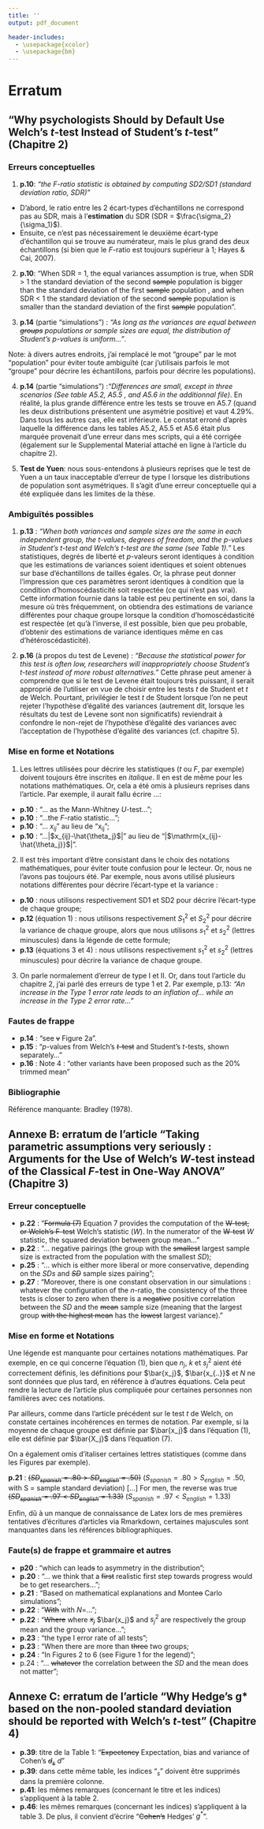 ```yaml
---
title: ''
output: pdf_document

header-includes:
  - \usepackage{xcolor}
  - \usepackage{bm}
---
```

# Erratum

## "Why psychologists Should by Default Use Welch's *t*-test Instead of Student's *t*-test" (Chapitre 2)

### Erreurs conceptuelles
 
1) **p.10**: *"the $F$-ratio statistic is obtained by computing SD2/SD1 (standard deviation ratio, SDR)"* 
- D'abord, le ratio entre les 2 écart-types d'échantillons ne correspond pas au SDR, mais à l'**estimation** du SDR (SDR = $\frac{\sigma_2}{\sigma_1}$).  
- Ensuite, ce n'est pas nécessairement le deuxième écart-type d'échantillon qui se trouve au numérateur, mais le plus grand des deux échantillons (si bien que le $F$-ratio est toujours supérieur à 1; Hayes & Cai, 2007).  

2) \color{black}**p.10**: "When SDR = 1, the equal variances assumption is true, when SDR > 1 the standard deviation of the second ~~sample~~ \color{blue} population \color{black} is bigger than the standard deviation of the first ~~sample~~ \color{blue} population \color{black}, and when SDR < 1 the standard deviation of the second ~~sample~~ \color{blue}population \color{black} is smaller than the standard deviation of the first ~~sample~~ \color{blue} population". \color{black}

3) **p.14** (partie "simulations") : *"As long as the variances are equal between ~~groups~~ \color{blue} populations \color{black} or sample sizes are equal, the distribution of Student’s $p$-values is uniform..."*. 

Note: à divers autres endroits, j'ai remplacé le mot "groupe" par le mot "population" pour éviter toute ambiguïté (car j'utilisais parfois le mot "groupe" pour décrire les échantillons, parfois pour décrire les populations). 

4) **p.14** (partie "simulations") :*"Differences are small, except in three scenarios (See table A5.2, A5.5 , and A5.6 in the additionnal file)*. En réalité, la plus grande différence entre les tests se trouve en A5.7 (quand les deux distributions présentent une asymétrie positive) et vaut 4.29%. Dans tous les autres cas, elle est inférieure. Le constat erroné d'après laquelle la différence dans les tables A5.2, A5.5 et A5.6 était plus marquée provenait d'une erreur dans mes scripts, qui a été corrigée (également sur le Supplemental Material attaché en ligne à l'article du chapitre 2). 

5) **Test de Yuen**: nous sous-entendons à plusieurs reprises que le test de Yuen a un taux inacceptable d'erreur de type I lorsque les distributions de population sont asymétriques. Il s'agit d'une erreur conceptuelle qui a été expliquée dans les limites de la thèse.

### Ambiguïtés possibles

1) **p.13** : *"When both variances and sample sizes are the same in each independent group, the $t$-values, degrees of freedom, and the $p$-values in Student's $t$-test and Welch's $t$-test are the same (see Table 1)."* Les statistiques, degrés de liberté et $p$-valeurs seront identiques à condition que les \color{blue} estimations de variances soient identiques \color{black} et soient obtenues sur base \color{blue} d'échantillons de tailles égales\color{black}. Or, la phrase peut donner l'impression que ces paramètres seront identiques à condition que la condition d'homoscédasticité soit respectée (ce qui n'est pas vrai). Cette information fournie dans la table est peu pertinente en soi, dans la mesure où très fréquemment, on obtiendra des estimations de variance différentes pour chaque groupe lorsque la condition d'homoscédasticité est respectée (et qu'à l'inverse, il est possible, bien que peu probable, d'obtenir des estimations de variance identiques même en cas d'hétéroscédasticité).

2) **p.16** (à propos du test de Levene) : *"Because the statistical power for this test is often low, researchers will inappropriately choose Student's $t$-test instead of more robust alternatives."* Cette phrase peut amener à comprendre que si le test de Levene était toujours très puissant, il serait approprié de l'utiliser en vue de choisir entre les tests $t$ de Student et $t$ de Welch. Pourtant, privilégier le test $t$ de Student lorsque l'on ne peut rejeter l'hypothèse d'égalité des variances (autrement dit, lorsque les résultats du test de Levene sont non significatifs) reviendrait à confondre le non-rejet de l'hypothèse d'égalité des variances avec l'acceptation de l'hypothèse d'égalité des variances (cf. chapitre 5).

### Mise en forme et Notations

1) Les lettres utilisées pour décrire les statistiques ($t$ ou $F$, par exemple) doivent toujours être inscrites en *italique*. Il en est de même pour les notations mathématiques. Or, cela a été omis à plusieurs reprises dans l'article. Par exemple, il aurait fallu écrire ...: 
- **p.10** : "... as the Mann-Whitney \color{blue}$U$\color{black}-test...";   
- **p.10** : "...the \color{blue}$F$\color{black}-ratio statistic...";   
- **p.10** : "... $x_{ij}$" au lieu de "$\mathrm{x_{ij}}$";    
- **p.10** : "...|$x_{ij}-\hat{\theta_j}$|" au lieu de "|$\mathrm{x_{ij}-\hat{\theta_j}}$|". 

2) Il est très important d'être consistant dans le choix des notations mathématiques, pour éviter toute confusion pour le lecteur. Or, nous ne l'avons pas toujours été. Par exemple, nous avons utilisé plusieurs notations différentes pour décrire l'écart-type et la variance : 
- **p.10** : nous utilisons respectivement SD1 et SD2 pour décrire l'écart-type de chaque groupe;  
- **p.12 **(équation 1) : nous utilisons respectivement $S^2_1$ et $S^2_2$ pour décrire la variance de chaque groupe, alors que nous utilisons $s^2_1$ et $s^2_2$ (lettres minuscules) dans la légende de cette formule;    
- **p.13** (équations 3 et 4) : nous utilisons respectivement $s^2_1$ et $s^2_2$ (lettres minuscules) pour décrire la variance de chaque groupe.

3) On parle normalement d'erreur de type I et II. Or, dans tout l'article du chapitre 2, j'ai parlé des erreurs de type 1 et 2. Par exemple, p.13: *"An increase in the Type 1 error rate leads to an inflation of... while an increase in the Type 2 error rate..."*

### Fautes de frappe

- **p.14** : "see ~~v~~ \color{blue}Figure \color{black} 2a".
- **p.15** : "$p$-values from Welch's ~~$t$-test~~ and Student's $t$-tests, shown separately..."
- **p.16** : Note 4 : "other variants have been proposed such as the \color{blue}20% \color{black} trimmed mean"

### Bibliographie

Référence manquante: Bradley (1978).

\newpage

## Annexe B: erratum de l'article "Taking parametric assumptions very seriously : Arguments for the Use of Welch’s *W*-test instead of the Classical *F*-test in One-Way ANOVA" (Chapitre 3)

### Erreur conceptuelle
- **p.22** : "~~Formula (7)~~ \color{blue}Equation 7 \color{black} provides the computation of the ~~W-test, or Welch’s F-test~~ \color{blue}Welch’s statistic ($W$). \color{black} In the numerator of the ~~W-test~~ \color{blue}$W$ statistic,\color{black} the squared deviation between group mean..."
- **p.22** : "... negative pairings (the group with the ~~smallest~~ \color{blue}largest \color{black} sample size is extracted from the population with the smallest $SD$);
- **p.25** : "... which is either more liberal or more conservative, depending on the $SDs$ and ~~$SD$~~ \color{blue}sample sizes \color{black} pairing";
- **p.27** : "Moreover, there is one constant observation in our simulations : whatever the configuration of the *n*-ratio, the consistency of the three tests is closer to zero when there is a ~~negative~~ \color{blue}positive \color{black} correlation between the *SD* and the ~~mean~~ \color{blue}sample size \color{black} (meaning that the \color{blue}largest \color{black} group ~~with the highest mean~~ has the ~~lowest~~ \color{blue}largest \color{black} variance). "

### Mise en forme et Notations  

Une légende est manquante pour certaines notations mathématiques. Par exemple, en ce qui concerne l'équation (1), bien que $n_j$, $k$ et $s^2_j$ aient été correctement définis, les définitions pour $\bar{x_j}$, $\bar{x_{..}}$ et $N$ ne sont données que plus tard, en référence à d'autres équations. Cela peut rendre la lecture de l'article plus compliquée pour certaines personnes non familières avec ces notations.

Par ailleurs, comme dans l'article précédent sur le test $t$ de Welch, on constate certaines incohérences en termes de notation. Par exemple, si la moyenne de chaque groupe est définie par $\bar{x_j}$ dans l'équation (1), elle est définie par $\bar{X_j}$ dans l'équation (7). 

On a également omis d'italiser certaines lettres statistiques (comme dans les Figures par exemple).

**p.21** : ~~($SD_{spanish}=.80 > SD_{english}=.50$\color{blue})~~ ($S_{spanish}=.80 > S_{english}=.50$\color{blue}, with S = sample standard deviation) [...] \color{black}For men, the reverse was true ~~($SD_{spanish}=.97 < SD_{english}=1.33$)~~ ($S_{spanish}=.97 < S_{english}=1.33$)

Enfin, dû à un manque de connaissance de Latex lors de mes premières tentatives d'écritures d'articles via Rmarkdown, certaines majuscules sont manquantes dans les références bibliographiques. 

### Faute(s) de frappe et grammaire et autres

- **p20** : "which can lead~~s~~ to asymmetry in the distribution";
- **p.20** : "... we think that a ~~first~~ realistic first step towards progress would be to get researchers...";
- **p.21** : "Based on mathematical explanations and Monte~~o~~ Carlo simulations";
- **p.22** : "~~With~~ \color{blue}w\color{black}ith $N=$...";
- **p.22** : "~~Where~~ \color{blue}w\color{black}here ~~$x_j$~~ $\bar{x_j}$ and $s^2_j$ are respectively the group mean and the group variance..."; 
- **p.23** : "the type I error rate of all test\color{blue}s\color{black}";
- **p.23** : "When there are more than ~~three~~ \color{blue}two  \color{black}groups;
- **p.24** : "In Figure\color{blue}s \color{black} 2 to 6 (see Figure 1 for the legend)";
- p.24 : "... ~~whatever~~ the correlation between the $SD$ and the mean \color{blue}does not matter\color{black}";  

## Annexe C: erratum de l'article "Why Hedge's g* based on the non-pooled standard deviation should be reported with Welch's $t$-test" (Chapitre 4)

- **p.39**: titre de la Table 1: "~~Expectency~~ \color{blue}Expectation\color{black}, bias and variance of Cohen's ~~$d_s$~~ $d$"
- **p.39**: dans cette même table, les indices "$_s$" doivent être supprimés dans la première colonne. 
- **p.41**: les mêmes remarques (concernant le titre et les indices) s'appliquent à la table 2. 
- **p.46**: les mêmes remarques (concernant les indices) s'appliquent à la table 3. De plus, il convient d'écrire "~~Cohen's~~ \color{blue}Hedges' $g^*$\color{black}".